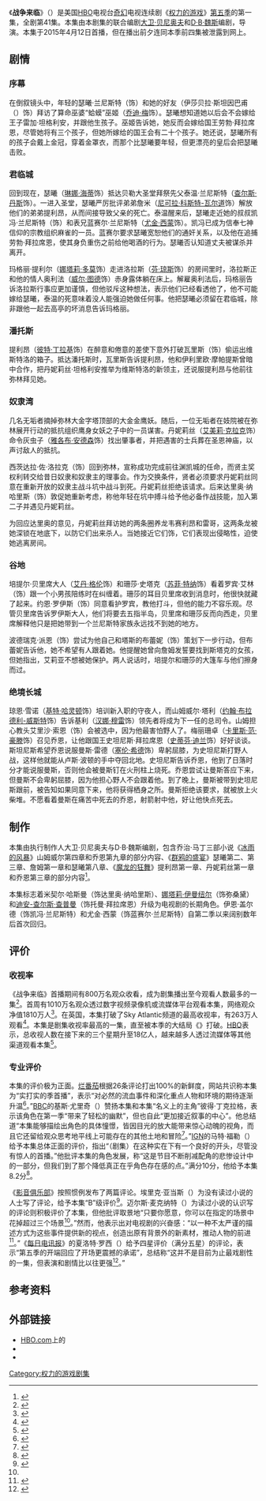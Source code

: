 {{NoteTA
|G1=Show
|G2=人名
|1=zh-tw:冰與火之歌：權力遊戲; zh-cn:权力的游戏; zh-hk:王座遊戲;
|2=zh-cn:冰雨的风暴; zh-tw:劍刃風暴;
|3=zh-cn:群鸦的盛宴; zh-tw:群鴉盛宴;
|4=zh-cn:魔龙的狂舞; zh-tw:與龍共舞;
|5=zh-cn:流媒体; zh-hant:串流技術;
|6=zh-cn:数字视频刻录机; zh-tw:數位視訊錄影機; zh-hk:數位視訊錄影機;
}}

{{Infobox television episode
 | Title = 战争来临<br>The Wars to Come
 | Image = 
 | image_size = 
 | Caption = 
 | Series = [[权力的游戏_(电视剧)|权力的游戏]]
 | Season = 5
 | Episode = 1
 | Director = {{le|迈克尔·斯劳韦斯|Michael Slovis}}
 | Writer = [[大卫·贝尼奥夫|大卫·贝尼奥夫]]<br>[[D·B·魏斯|D·B·魏斯]]
 | Producer =
 | Music = [[拉民·贾瓦迪|拉民·贾瓦迪]]
 | Production = 
 | Airdate = {{Start date|2015|4|12}}
 | Length = 52分钟
 | Season list =
 | Prev = {{le|万生之子|The Children (Game of Thrones)}}
 | Next = [[黑白之屋|黑白之屋]]
 | Episode list = [[权力的游戏_(第五季)|权力的游戏]]<br>[[权力的游戏剧集列表|剧集列表]]
}}

《'''战争来临'''》（{{lang-en|'''The Wars to Come'''}}）是美国[[HBO|HBO]]电视台[[奇幻作品|奇幻]]电视连续剧《[[权力的游戏_(电视剧)|权力的游戏]]》[[权力的游戏_(第五季)|第五季]]的第一集，全剧第41集。本集由本剧集的联合编剧[[大卫·贝尼奥夫|大卫·贝尼奥夫]]和[[D·B·魏斯|D·B·魏斯]]编剧，{{le|迈克尔·斯劳韦斯|Michael Slovis}}导演。本集于2015年4月12日首播，但在播出前夕连同本季前四集被泄露到网上。

== 剧情 ==
=== 序幕 ===
在倒叙镜头中，年轻的瑟曦·兰尼斯特（{{le|内尔·威廉姆斯|Nell Williams}}饰）和她的好友（伊莎贝拉·斯坦因巴甫（{{lang|en|Isabella Steinbarth}}）饰）拜访了算命巫婆“蛤蟆”巫姬（[[乔迪·梅|乔迪·梅]]饰）。瑟曦想知道她以后会不会嫁给王子雷加·坦格利安，并跟他生孩子。巫姬告诉她，她反而会嫁给国王劳勃·拜拉席恩，尽管她将有三个孩子，但她所嫁给的国王会有二十个孩子。她还说，瑟曦所有的孩子会戴上金冠，穿着金罩衣，而那个比瑟曦要年轻，但更漂亮的皇后会把瑟曦击败。

=== 君临城 ===
回到现在，瑟曦（[[琳娜·海蒂|琳娜·海蒂]]饰）抵达贝勒大圣堂拜祭先父泰温·兰尼斯特（[[查尔斯·丹斯|查尔斯·丹斯]]饰）。一进入圣堂，瑟曦严厉批评弟弟詹米（[[尼可拉·科斯特-瓦尔道|尼可拉·科斯特-瓦尔道]]饰）解放他们的弟弟提利昂，从而间接导致父亲的死亡。泰温醒来后，瑟曦走近她的叔叔凯冯·兰尼斯特（{{le|伊恩·盖尔德|Ian Gelder}}饰）和表兄蓝赛尔·兰尼斯特（[[尤金·西蒙|尤金·西蒙]]饰）。凯冯已成为信奉七神信仰的宗教组织麻雀的一员。蓝赛尔要求瑟曦宽恕他们的通奸关系，以及他在追捕劳勃·拜拉席恩，使其身负重伤之前给他喝酒的行为。瑟曦否认知道丈夫被谋杀并离开。

玛格丽·提利尔（[[娜塔莉·多莫|娜塔莉·多莫]]饰）走进洛拉斯（[[芬·琼斯|芬·琼斯]]饰）的房间里时，洛拉斯正和他的情人奥利法（[[威尔·图德|威尔·图德]]饰）赤身露体躺在床上。解雇奥利法后，玛格丽告诉洛拉斯行事应更加谨慎，但他驳斥这种想法，表示他们已经看透他了，他不可能嫁给瑟曦，泰温的死意味着没人能强迫她做任何事。他把瑟曦必须留在君临城，除非跟他一起去高亭的坏消息告诉玛格丽。

=== 潘托斯 ===
提利昂（[[彼特·丁拉基|彼特·丁拉基]]饰）在醉意和倦意的差使下意外打破瓦里斯（{{le|康勒斯·希尔|Conleth Hill}}饰）偷运出维斯特洛的箱子。抵达潘托斯时，瓦里斯告诉提利昂，他和伊利里欧·摩帕提斯曾暗中合作，把丹妮莉丝·坦格利安推举为维斯特洛的新领主，还说服提利昂与他前往弥林拜见她。

=== 奴隶湾 ===
几名无垢者摘掉弥林大金字塔顶部的大金金鹰妖。随后，一位无垢者在妓院被在弥林展开行动的抵抗组织鹰身女妖之子中的一员谋害。丹妮莉丝（[[艾美莉·克拉克|艾美莉·克拉克]]饰）命令灰虫子（[[雅各布·安德森|雅各布·安德森]]饰）找出肇事者，并把遇害的士兵葬在圣恩神庙，以声讨敌人的抵抗。

西茨达拉·佐·洛拉克（{{le|乔尔·弗莱|Joel Fry (actor)}}饰）回到弥林，宣称成功完成前往渊凯城的任命，而贤主奖权利转交给昔日奴隶和奴隶主的理事会。作为交换条件，贤者必须要求丹妮莉丝同意在重新开放的奴隶主战斗坑中战斗到死。丹妮莉丝拒绝该请求。后来达里奥·纳哈里斯（{{le|米契尔·哈斯曼|Michiel Huisman}}饰）敦促她重新考虑，称他年轻在坑中搏斗给予他必备作战技能，加入第二子并遇见丹妮莉丝。

为回应达里奥的意见，丹妮莉丝拜访她的两条圈养龙韦赛利昂和雷哥，这两条龙被她深锁在地底下，以防它们出来杀人。当她接近它们饰，它们表现出侵略性，迫使她逃离房间。

=== 谷地 ===
培提尔·贝里席大人（[[艾丹·格伦|艾丹·格伦]]饰）和珊莎·史塔克（[[苏菲·特纳|苏菲·特纳]]饰）看着罗宾·艾林（{{le|利诺·法希奥利|Lino Facioli}}饰）跟一个小男孩陪练时在纠缠着。珊莎的耳目贝里席收到消息时，他很快就藏了起来。约恩·罗伊斯（{{le|鲁珀特·范西塔特|Rupert Vansittart}}饰）同意看护罗宾，教他打斗，但他的能力不容乐观。尽管贝里席告诉罗伊斯大人，他们将要去五指半岛，贝里席和珊莎反而向西走，贝里席解释他只是把她带到一个兰尼斯特家族永远找不到她的地方。

波德瑞克·派恩（{{le|丹尼尔·波特曼|Daniel Portman}}饰）尝试为他自己和塔斯的布蕾妮（{{le|格温多兰·克里斯蒂|Gwendoline Christie}}饰）策划下一步行动，但布蕾妮告诉他，她不希望有人跟着她。他提醒她曾向詹姆发誓要找到斯塔克的女孩，但她指出，艾莉亚不想被她保护。两人说话时，培提尔和珊莎的大篷车与他们擦身而过。

=== 绝境长城 ===
琼恩·雪诺（[[基特·哈灵顿|基特·哈灵顿]]饰）培训新入职的守夜人，而山姆威尔·塔利（[[约翰·布拉德利-威斯特|约翰·布拉德利-威斯特]]饰）告诉基利（[[汉娜·穆雷|汉娜·穆雷]]饰）领先者将成为下一任的总司令。山姆担心教头艾里沙·索恩（{{le|欧文·蒂尔|Owen Teale}}饰）会被选中，因为他最害怕野人了。梅丽珊卓（[[卡里斯·范·豪滕|卡里斯·范·豪滕]]饰）召见乔恩，让他跟国王史坦尼斯·拜拉席恩（[[史蒂芬·迪兰|史蒂芬·迪兰]]饰）好好谈谈。斯坦尼斯希望乔恩说服曼斯·雷德（[[塞伦·希德|塞伦·希德]]饰）卑躬屈膝，为史坦尼斯打野人战，这样他就能从卢斯·波顿的手中夺回北地。史坦尼斯告诉乔恩，他到了日落时分才能说服曼斯，否则他会被曼斯钉在火刑柱上烧死。乔恩尝试让曼斯答应下来，但曼斯不会卑躬屈膝，因为他担心野人不会跟着他。到了晚上，曼斯被带到史坦尼斯跟前，被告知如果同意下来，他将获得栖身之所。曼斯拒绝该要求，就被放上火柴堆。不愿看着曼斯在痛苦中死去的乔恩，射箭射中他，好让他快点死去。

== 制作 ==
本集由执行制作人大卫·贝尼奥夫与D·B·魏斯编剧，包含乔治·马丁三部小说《[[冰雨的风暴|冰雨的风暴]]》山姆威尔第四章和乔恩第九章的部分内容、《[[群鸦的盛宴|群鸦的盛宴]]》瑟曦第二、第三章、詹姆第一章和瑟曦第八章、《[[魔龙的狂舞|魔龙的狂舞]]》提利昂第一章、丹妮莉丝第一章和乔恩第三章的部分内容<ref name=Westeros.org>{{cite web|url=http://www.westeros.org/GoT/Episodes/Entry/The_Wars_to_Come/Book_Spoilers/#Book_to_Screen|title=EP501: The Wars to Come|last=Garcia|first=Elio|last2=Antonsson|first2=Linda|work=Westeros.org|date=2015-04-13|accessdate=2015-04-14|archive-date=2019-11-15|archive-url=https://web.archive.org/web/20191115024817/https://www.westeros.org/GoT/Episodes/Entry/The_Wars_to_Come/Book_Spoilers/#Book_to_Screen|dead-url=no}}</ref>。

本集标志着米契尔·哈斯曼（饰达里奥·纳哈里斯）、[[娜塔莉·伊曼纽尔|娜塔莉·伊曼纽尔]]（饰弥桑黛）和[[迪安-查尔斯·查普曼|迪安-查尔斯·查普曼]]（饰托曼·拜拉席恩）升级为电视剧的长期角色。伊恩·盖尔德（饰凯冯·兰尼斯特）和尤金·西蒙（饰蓝赛尔·兰尼斯特）自第二季以来阔别数年后首次回归。

== 评价 ==
=== 收视率 ===
《战争来临》首播期间有800万名观众收看，成为剧集播出至今观看人数最多的一集<ref>{{cite web|url=http://tvbythenumbers.zap2it.com/2015/04/14/sunday-cable-ratings-game-of-thrones-wins-night-silicon-valley-mtv-movie-awards-mad-men-veep-the-royals-more/388550/|title=Sunday Cable Ratings: 'Game of Thrones' Wins Night, 'Silicon Valley', 'MTV Movie Awards', 'Mad Men', 'Veep', 'The Royals' & More|work=TV by the Numbers|last=Bibel|first=Sara|date=2015-04-14|accessdate=2015-04-14|archive-date=2016-09-01|archive-url=https://web.archive.org/web/20160901123724/http://tvbythenumbers.zap2it.com/2015/04/14/sunday-cable-ratings-game-of-thrones-wins-night-silicon-valley-mtv-movie-awards-mad-men-veep-the-royals-more/388550/|dead-url=yes}}</ref>。首周有1010万名观众透过数字视频录像机或流媒体平台观看本集，网络观众净值1810万人<ref>{{cite web|author1=Ulrich Bachman|title=Game of Thrones still going strong in terms of viewers and managed to net 18.1 million viewers for its first episode of Season 5|url=http://www.technewstoday.com/23283-hbo-game-of-thrones-bags-181-million-viewers-for-season-5-premier-episode/|website=Tech News Today|accessdate=2015-07-28|deadurl=yes|archiveurl=https://web.archive.org/web/20150916041333/http://www.technewstoday.com/23283-hbo-game-of-thrones-bags-181-million-viewers-for-season-5-premier-episode/|archivedate=2015-09-16}}</ref>。在英国，本集打破了Sky Atlantic频道的最高收视率，有263万人观看<ref>{{cite web|title=Top 10 Programmes|url=http://www.barb.co.uk/whats-new/monthly-top-10|accessdate=2015-07-28|archive-date=2016-03-08|archive-url=https://web.archive.org/web/20160308175233/http://www.barb.co.uk/whats-new/monthly-top-10|dead-url=no}}</ref>。本集是剧集收视率最高的一集，直至被本季的大结局《{{le|圣母怜悯|Mother's Mercy}}》打破。[[HBO|HBO]]表示，总收视人数在接下来的三个星期升至18亿人，越来越多人透过流媒体等其他渠道观看本集<ref name=NYTimes>{{cite web|url=http://www.nytimes.com/2015/06/17/business/media/game-of-thrones-finale-sets-a-record.html?_r=0|title=‘Game of Thrones’ Finale Sets a Record|last=Koblin|first=John|work=New York Times|date=2015-06-16|accessdate=2015-06-16|archive-date=2020-07-24|archive-url=https://web.archive.org/web/20200724125357/https://www.nytimes.com/2015/06/17/business/media/game-of-thrones-finale-sets-a-record.html?_r=0|dead-url=no}}</ref>。

=== 专业评价 ===
本集的评价极为正面。[[烂番茄|烂番茄]]根据26条评论打出100%的新鲜度，网站共识称本集为“实打实的季首播”，表示“对必然的流血事件和深化重点人物和环境的期待逐渐升温<ref>{{cite web |url=http://www.rottentomatoes.com/tv/game-of-thrones/s05/e01/ |title=The Wars to Come - Game of Thrones: Season 5, Episode 1 |publisher=Rotten Tomatoes |accessdate=2015-04-15 |archive-date=2019-05-07 |archive-url=https://web.archive.org/web/20190507091000/https://www.rottentomatoes.com/tv/game-of-thrones/s05/e01 |dead-url=no }}</ref>。”[[BBC|BBC]]的基斯·尤里奇（{{lang|en|Keith Uhlich}}）赞扬本集和本集“名义上的主角”彼得·丁克拉格，表示该角色在第一季“带来了轻松的幽默”，但也自此“更加接近叙事的中心”。他总结道“本集能够描绘出角色的具体憧憬，皆因目光的放大能带来惊心动魄的视角，而且它还留给观众思考地平线上可能存在的其他土地和冒险<ref>{{cite web |last=Uhlich |first=Keith |url=http://www.bbc.com/culture/story/20150413-game-of-thrones-tv-review |title=Game of Thrones season 5: TV review |publisher=[[BBC|BBC]] |date=2015-04-13 |accessdate=2015-04-13 |archive-date=2019-04-28 |archive-url=https://web.archive.org/web/20190428070022/http://www.bbc.com/culture/story/20150413-game-of-thrones-tv-review |dead-url=no }}</ref>。”[[IGN|IGN]]的马特·福勒（{{lang|le|Matt Fwoler}}）给予本集总体正面的评价，指出“（剧集）在这种实在下有一个良好的开头，尽管没有惊人的首播。”他批评本集的角色发展，称“这是节目不断削减配角的悲惨设计中的一部分，但我们到了那个降低真正在乎角色存在感的点。”满分10分，他给予本集8.2分<ref>{{cite web|url=http://www.ign.com/articles/2015/04/13/game-of-thrones-the-wars-to-come-review|title=Game of Thrones: "The Wars to Come" review|last=Fowler|first=Matt|publisher=[[IGN|IGN]]|date=2015-04-12|accessdate=2015-04-13|archive-date=2018-08-29|archive-url=https://web.archive.org/web/20180829125310/http://www.ign.com/articles/2015/04/13/game-of-thrones-the-wars-to-come-review|dead-url=no}}</ref>。

《[[影音俱乐部|影音俱乐部]]》按照惯例发布了两篇评论。埃里克·亚当斯（{{lang|en|Erik Adams}}）为没有读过小说的人士写了评论，给予本集“B”级评价<ref>{{cite web|url=http://www.avclub.com/tvclub/game-thrones-newbies-wars-come-217900|title=Game Of Thrones (newbies): "The Wars To Come"|last=Adams|first=Erik|work=[[The_A.V._Club|The A.V. Club]]|date=2015-04-12|accessdate=2015-04-13|archive-date=2017-08-22|archive-url=https://web.archive.org/web/20170822071559/http://www.avclub.com/tvclub/game-thrones-newbies-wars-come-217900|dead-url=no}}</ref>。迈尔斯·麦克纳特（{{lang|en|Myles McNutt}}）为读过小说的认识写的评论则积极评价了本集，但他批评取景地“只要你愿意，你可以在指定的场景中花掉超过三个场景<ref name=AVClub></ref>。”然而，他表示出对电视剧的兴奋感：“以一种不太严谨的描述方式为这些事件提供新的视点，创造出原有背景外的新素材，推动人物的前进<ref name=AVClub>{{cite web|url=http://www.avclub.com/tvclub/game-thrones-experts-wars-come-217875|title=Game of Thrones (experts): "The Wars To Come"|last=McNutt|first=Myles|work=[[The_A.V._Club|The A.V. Club]]|date=2015-04-12|accessdate=2015-04-13|archive-date=2017-07-30|archive-url=https://web.archive.org/web/20170730083601/http://www.avclub.com/tvclub/game-thrones-experts-wars-come-217875|dead-url=no}}</ref>。”《[[每日电讯报|每日电讯报]]》的夏洛特·罗西（{{lang|en|Charlotte Runice}}）给予四星评价（满分五星）的评论，表示“第五季的开端回应了开场更震撼的承诺”，总结称“这并不是目前为止最戏剧性的一集，但表演和剧情比以往更强<ref>{{cite web |last=Runcie |first=Charlotte |url=http://www.telegraph.co.uk/culture/tvandradio/game-of-thrones/11528820/Game-of-Thrones-The-Wars-to-Come-season-5-episode-1-review.html |title=Game of Thrones, season 5, episode 1, The Wars to Come, review: 'sharper than ever |work=[[The_Daily_Telegraph|The Telegraph]] |date=2015-04-13 |accessdate=2015-04-13 |archive-date=2018-01-10 |archive-url=https://web.archive.org/web/20180110050255/http://www.telegraph.co.uk/culture/tvandradio/game-of-thrones/11528820/Game-of-Thrones-The-Wars-to-Come-season-5-episode-1-review.html |dead-url=no }}</ref>。”

== 参考资料 ==
{{reflist|2}}
== 外部链接 ==
*  [[HBO|HBO.com]]上的{{URL|1=http://www.hbo.com/game-of-thrones/episodes/5/41-the-wars-to-come/index.html|2=剧集介绍}}
* {{IMDb episode|3658012}}
* {{wikia|zh.asoiaf|冰与火之歌|S05E01|本集介绍}}

{{权力的游戏}}
[[Category:权力的游戏剧集|Category:权力的游戏剧集]]